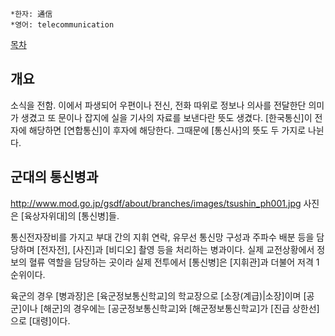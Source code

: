  *한자: 通信
 *영어: telecommunication


[[목차]]
== 개요 ==
소식을 전함. 이에서 파생되어 우편이나 전신, 전화 따위로 정보나 의사를 전달한단 의미가 생겼고 또 문이나 잡지에 실을 기사의 자료를 보낸다란 뜻도 생겼다. [한국통신]이 전자에 해당하면 [연합통신]이 후자에 해당한다. 그때문에 [통신사]의 뜻도 두 가지로 나뉜다.

== 군대의 통신병과 ==
http://www.mod.go.jp/gsdf/about/branches/images/tsushin_ph001.jpg
사진은 [육상자위대]의 [통신병]들.

통신전자장비를 가지고 부대 간의 지휘 연락, 유무선 통신망 구성과 주파수 배분 등을 담당하며 [전자전], [사진]과 [비디오] 촬영 등을 처리하는 병과이다. 실제 교전상황에서 정보의 혈류 역할을 담당하는 곳이라 실제 전투에서 [통신병]은 [지휘관]과 더불어 저격 1순위이다.

육군의 경우 [병과장]은 [육군정보통신학교]의 학교장으로 [소장(계급)|소장]이며 [공군]이나 [해군]의 경우에는 [공군정보통신학교]와 [해군정보통신학교]가 [진급 상한선]으로 [대령]이다.
